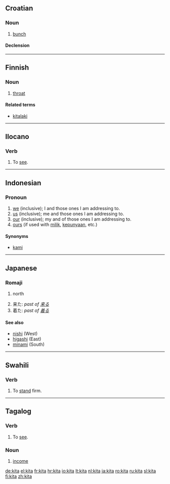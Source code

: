 ==Croatian==

===Noun===
{{hr-noun|g=f|kite}}

# [[bunch]]

====Declension====
{{hr-decl-noun
|kita|kite
|kite|kita
|kiti|kitama
|kitu|kite
|kito|kite
|kiti|kitama
|kitom|kitama
}}

----

==Finnish==

===Noun===
{{infl|fi|noun}}

# [[throat]]

====Related terms====
*[[kitalaki]]

----

==Ilocano==

===Verb===
{{infl|ilo|noun|used in the form|makita}}

# To [[see]].

----

==Indonesian==

===Pronoun===
{{infl|id|pronoun}}

# [[we]] (inclusive); I and those ones I am addressing to.
# [[us]]  (inclusive); me and those ones I am addressing to.
# [[our]]  (inclusive); my and of those ones I am addressing to.
# [[ours]] (if used with [[milik]], [[punya|kepunyaan]], etc.)

====Synonyms====
* [[kami]]

----

==Japanese==
{{ja-attention|Romaji header should be replaced with POS header|key=p}}

===Romaji===
{{romaji2|きた}}

# {{ja-def|北}} north
# 来た: ''past of [[来る]]''
# 着た: ''past of [[着る]]''

====See also====
*[[nishi]] (West)
*[[higashi]] (East)
*[[minami]] (South)

----

==Swahili==

===Verb===
{{infl|sw|verb}}

# To [[stand]] firm.

----

==Tagalog==

===Verb===
{{infl|tl|verb|used in the form|makita}}

# To [[see]].

===Noun===
{{infl|tl|noun}}

# [[income]]

[[de:kita]]
[[el:kita]]
[[fr:kita]]
[[hr:kita]]
[[io:kita]]
[[lt:kita]]
[[nl:kita]]
[[ja:kita]]
[[ro:kita]]
[[ru:kita]]
[[sl:kita]]
[[fi:kita]]
[[zh:kita]]